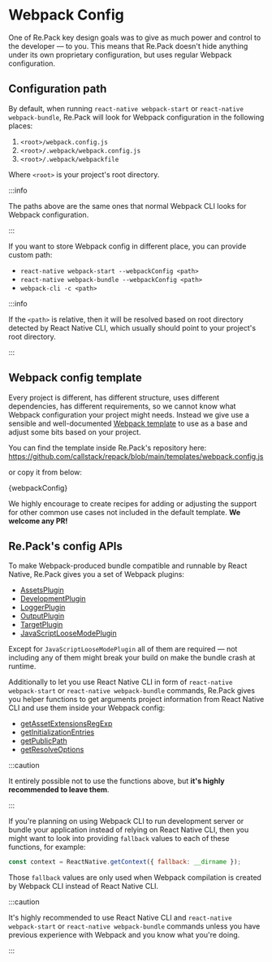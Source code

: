 # Webpack Config

One of Re.Pack key design goals was to give as much power and control to the developer — to you.
This means that Re.Pack doesn't hide anything under its own proprietary configuration, but uses regular Webpack configuration.

## Configuration path

By default, when running `react-native webpack-start` or `react-native webpack-bundle`, Re.Pack will look for Webpack configuration in the following places:

1. `<root>/webpack.config.js`
2. `<root>/.webpack/webpack.config.js`
3. `<root>/.webpack/webpackfile`

Where `<root>` is your project's root directory.

:::info

The paths above are the same ones that normal Webpack CLI looks for Webpack configuration.

:::

If you want to store Webpack config in different place, you can provide custom path:

- `react-native webpack-start --webpackConfig <path>`
- `react-native webpack-bundle --webpackConfig <path>`
- `webpack-cli -c <path>`

:::info

If the `<path>` is relative, then it will be resolved based on root directory detected by React Native CLI, which usually should point to your project's root directory.

:::

## Webpack config template

Every project is different, has different structure, uses different dependencies, has different requirements, so we cannot know what Webpack configuration your project might needs. Instead we give use a sensible and well-documented [Webpack template](https://github.com/callstack/repack/blob/main/templates/webpack.config.js) to use as a base and adjust some bits based on your project.

You can find the template inside Re.Pack's repository here:
https://github.com/callstack/repack/blob/main/templates/webpack.config.js

or copy it from below:


<CodeBlock className="language-js" title="templates/webpack.config.js">{webpackConfig}</CodeBlock>

We highly encourage to create recipes for adding or adjusting the support for other common use cases not included in the default template. **We welcome any PR!**

## Re.Pack's config APIs

To make Webpack-produced bundle compatible and runnable by React Native, Re.Pack gives you a set of Webpack plugins:

- [AssetsPlugin](/docs/api/repack/classes/AssetsPlugin)
- [DevelopmentPlugin](/docs/api/repack/classes/DevelopmentPlugin)
- [LoggerPlugin](/docs/api/repack/classes/LoggerPlugin)
- [OutputPlugin](/docs/api/repack/classes/OutputPlugin)
- [TargetPlugin](/docs/api/repack/classes/TargetPlugin)
- [JavaScriptLooseModePlugin](/docs/api/repack/classes/JavaScriptLooseModePlugin)

Except for `JavaScriptLooseModePlugin` all of them are required — not including any of them might break your build on make the bundle crash at runtime.

Additionally to let you use React Native CLI in form of `react-native webpack-start` or `react-native webpack-bundle` commands, Re.Pack gives you helper functions to get arguments project information from React Native CLI and use them inside your Webpack config:


- [getAssetExtensionsRegExp](/docs/api/repack/functions/getAssetExtensionsRegExp)
- [getInitializationEntries](/docs/api/repack/functions/getInitializationEntries)
- [getPublicPath](/docs/api/repack/functions/getPublicPath)
- [getResolveOptions](/docs/api/repack/functions/getResolveOptions)

:::caution

It entirely possible not to use the functions above, but **it's highly recommended to leave them**.

:::

If you're planning on using Webpack CLI to run development server or bundle your application instead of relying on React Native CLI, then you might want to look into providing `fallback` values to each of these functions, for example:

```js
const context = ReactNative.getContext({ fallback: __dirname });
```

Those `fallback` values are only used when Webpack compilation is created by Webpack CLI instead of React Native CLI.

:::caution

It's highly recommended to use React Native CLI and `react-native webpack-start` or `react-native webpack-bundle` commands unless you have previous experience with Webpack and you know what you're doing.

:::
